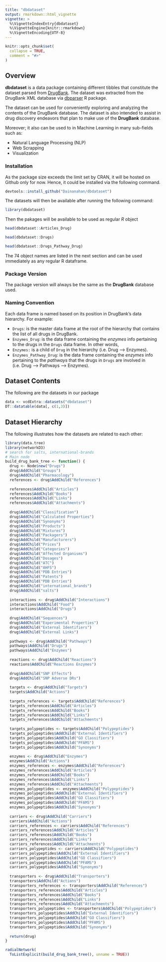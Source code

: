 ```yaml
---
title: "dbdataset"
output: rmarkdown::html_vignette
vignette: >
  %\VignetteIndexEntry{dbdataset}
  %\VignetteEngine{knitr::rmarkdown}
  %\VignetteEncoding{UTF-8}
---
```


```r
knitr::opts_chunk$set(
  collapse = TRUE,
  comment = "#>"
)
```

## Overview
**dbdataset** is a data package containing different tibbles that constitute the dataset parsed from  [DrugBank](https://www.drugbank.ca). The dataset was extracted from the DrugBank XML database via [dbparser](https://dainanahan.github.io/dbparser/) R package.

The dataset can be used for conveniently exploring and analyzing the contents of the DrugBank database. The dataset is also intended to assist in drug discovery endeavors that plan to make use of the **DrugBank** database.

Moreover; it also can be used to in Machine Learning in many sub-fields such as:

- Natural Language Processing (NLP)
- Web Scrapping
- Visualization

### Installation
As the package size exceeds the limit set by CRAN, it will be hosted on Github only for now. Hence, it could be installed via the following command.

```r
devtools::install_github("Dainanahan/dbdataset")
```

The datasets will then be available after running the following command:

```r
library(dbdataset)
```

Then the pakages will be available to be used as regular *R* object

```r
head(dbdataset::Articles_Drug)
```

```r
head(dbdataset::Drugs)
```

```r
head(dbdataset::Drugs_Pathway_Drug)
```
The 74 object names are listed in the next section and can be used immediately as any regular R dataframe.

### Package Version
The package version will always be the same as the **DrugBank** database used.

### Naming Convention
Each data frame is named based on its position in DrugBank's data hierarchy. For example:

- `Drugs`: is the master data frame at the root of the hierarchy that contains the list of all drugs in DrugBank.
- `Enzymes_Drug`: is the data frame containing the *enzymes* info pertaining to the drugs in the `Drugs` data frame. In other words,
- `Enzymes:` is a child of `Drug` in the hierarchy (i.e. Drug --> Enzymes).
- `Enzymes_Pathway_Drug`: is the data frame containing the *enzymes* info pertaining to the *pathways* that the drugs in `Drugs` are involved in (i.e. Drug --> Pathways --> Enzymes).

## Dataset Contents
The following are the datasets in our package
```r
data <- vcdExtra::datasets("dbdataset")
DT::datatable(data[, c(1,3)])
```


## Dataset Hierarchy
The following illustrates how the datasets are related to each other:

```r
library(data.tree)
library(networkD3)
# search for salts, international-brands
# Main node
build_drug_bank_tree <- function() {
  drug <- Node$new("Drugs")
  drug$AddChild("Groups")
  drug$AddChild("Pharmacology")
  references <- drug$AddChild("References")
  
  references$AddChild("Articles")
  references$AddChild("Books")
  references$AddChild("Links")
  references$AddChild("Attachments")
  
  drug$AddChild("Classification")
  drug$AddChild("Calculated Properties")
  drug$AddChild("Synonyms")
  drug$AddChild("Products")
  drug$AddChild("Mixtures")
  drug$AddChild("Packagers")
  drug$AddChild("Manufacturers")
  drug$AddChild("Prices")
  drug$AddChild("Categories")
  drug$AddChild("Affected Organisms")
  drug$AddChild("Dosages")
  drug$AddChild("ATC")
  drug$AddChild("AHFS")
  drug$AddChild("PDB Entries")
  drug$AddChild("Patents")
  drug$AddChild("PDB Entries")
  drug$AddChild("international_brands")
  drug$AddChild("salts")
  
  interactions <- drug$AddChild("Interactions")
  interactions$AddChild("Food")
  interactions$AddChild("Drugs")
  
  drug$AddChild("Sequences")
  drug$AddChild("Experimental Properties")
  drug$AddChild("External Identifiers")
  drug$AddChild("External Links")
  
  pathways <- drug$AddChild("Pathways")
  pathways$AddChild("Drugs")
  pathways$AddChild("Enzymes")
  
  reactions <- drug$AddChild("Reactions")
  reactions$AddChild("Reactions Enzymes")
  
  drug$AddChild("SNP Effects")
  drug$AddChild("SNP Adverse DRs")
  
  targets <- drug$AddChild("Targets")
  targets$AddChild("Actions")
  
  targets_references <- targets$AddChild("References")
  targets_references$AddChild("Articles")
  targets_references$AddChild("Books")
  targets_references$AddChild("Links")
  targets_references$AddChild("Attachments")
  
  targets_polypeptides <- targets$AddChild("Polypeptides")
  targets_polypeptides$AddChild("External Identifiers")
  targets_polypeptides$AddChild("GO Classifiers")
  targets_polypeptides$AddChild("PFAMS")
  targets_polypeptides$AddChild("Synonyms")
  
  enzymes <- drug$AddChild("Enzymes")
  enzymes$AddChild("Actions")
  enzymes_references <- enzymes$AddChild("References")
  enzymes_references$AddChild("Articles")
  enzymes_references$AddChild("Books")
  enzymes_references$AddChild("Links")
  enzymes_references$AddChild("Attachments")
  enzymes_polypeptides <- enzymes$AddChild("Polypeptides")
  enzymes_polypeptides$AddChild("External Identifiers")
  enzymes_polypeptides$AddChild("GO Classifiers")
  enzymes_polypeptides$AddChild("PFAMS")
  enzymes_polypeptides$AddChild("Synonyms")
  
  carriers <- drug$AddChild("Carriers")
  carriers$AddChild("Actions")
  carriers_references <- carriers$AddChild("References")
  carriers_references$AddChild("Articles")
  carriers_references$AddChild("Books")
  carriers_references$AddChild("Links")
  carriers_references$AddChild("Attachments")
  carriers_polypeptides <- carriers$AddChild("Polypeptides")
  carriers_polypeptides$AddChild("External Identifiers")
  carriers_polypeptides$AddChild("GO Classifiers")
  carriers_polypeptides$AddChild("PFAMS")
  carriers_polypeptides$AddChild("Synonyms")
  
  transporters <- drug$AddChild("Transporters")
  transporters$AddChild("Actions")
  transporters_references <- transporters$AddChild("References")
  transporters_references$AddChild("Articles")
  transporters_references$AddChild("Books")
  transporters_references$AddChild("Links")
  transporters_references$AddChild("Attachments")
  transporters_polypeptides <- transporters$AddChild("Polypeptides")
  transporters_polypeptides$AddChild("External Identifiers")
  transporters_polypeptides$AddChild("GO Classifiers")
  transporters_polypeptides$AddChild("PFAMS")
  transporters_polypeptides$AddChild("Synonyms")
  
  return(drug)
}

radialNetwork(
  ToListExplicit(build_drug_bank_tree(), unname = TRUE))
```



